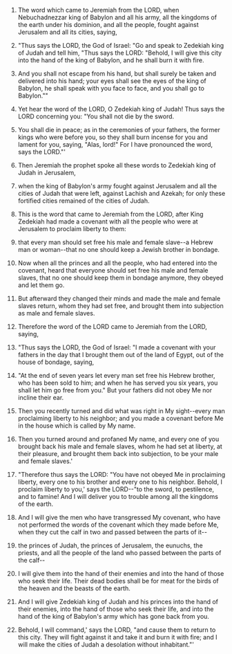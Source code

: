 
1. The word which came to Jeremiah from the LORD, when Nebuchadnezzar king of Babylon and all his army, all the kingdoms of the earth under his dominion, and all the people, fought against Jerusalem and all its cities, saying,

2. "Thus says the LORD, the God of Israel: "Go and speak to Zedekiah king of Judah and tell him, "Thus says the LORD: "Behold, I will give this city into the hand of the king of Babylon, and he shall burn it with fire.

3. And you shall not escape from his hand, but shall surely be taken and delivered into his hand; your eyes shall see the eyes of the king of Babylon, he shall speak with you face to face, and you shall go to Babylon.""

4. Yet hear the word of the LORD, O Zedekiah king of Judah! Thus says the LORD concerning you: "You shall not die by the sword.

5. You shall die in peace; as in the ceremonies of your fathers, the former kings who were before you, so they shall burn incense for you and lament for you, saying, "Alas, lord!" For I have pronounced the word, says the LORD."'

6. Then Jeremiah the prophet spoke all these words to Zedekiah king of Judah in Jerusalem,

7. when the king of Babylon's army fought against Jerusalem and all the cities of Judah that were left, against Lachish and Azekah; for only these fortified cities remained of the cities of Judah.

8. This is the word that came to Jeremiah from the LORD, after King Zedekiah had made a covenant with all the people who were at Jerusalem to proclaim liberty to them:

9. that every man should set free his male and female slave--a Hebrew man or woman--that no one should keep a Jewish brother in bondage.

10. Now when all the princes and all the people, who had entered into the covenant, heard that everyone should set free his male and female slaves, that no one should keep them in bondage anymore, they obeyed and let them go.

11. But afterward they changed their minds and made the male and female slaves return, whom they had set free, and brought them into subjection as male and female slaves.

12. Therefore the word of the LORD came to Jeremiah from the LORD, saying,

13. "Thus says the LORD, the God of Israel: "I made a covenant with your fathers in the day that I brought them out of the land of Egypt, out of the house of bondage, saying,

14. "At the end of seven years let every man set free his Hebrew brother, who has been sold to him; and when he has served you six years, you shall let him go free from you." But your fathers did not obey Me nor incline their ear.

15. Then you recently turned and did what was right in My sight--every man proclaiming liberty to his neighbor; and you made a covenant before Me in the house which is called by My name.

16. Then you turned around and profaned My name, and every one of you brought back his male and female slaves, whom he had set at liberty, at their pleasure, and brought them back into subjection, to be your male and female slaves.'

17. "Therefore thus says the LORD: "You have not obeyed Me in proclaiming liberty, every one to his brother and every one to his neighbor. Behold, I proclaim liberty to you,' says the LORD--"to the sword, to pestilence, and to famine! And I will deliver you to trouble among all the kingdoms of the earth.

18. And I will give the men who have transgressed My covenant, who have not performed the words of the covenant which they made before Me, when they cut the calf in two and passed between the parts of it--

19. the princes of Judah, the princes of Jerusalem, the eunuchs, the priests, and all the people of the land who passed between the parts of the calf--

20. I will give them into the hand of their enemies and into the hand of those who seek their life. Their dead bodies shall be for meat for the birds of the heaven and the beasts of the earth.

21. And I will give Zedekiah king of Judah and his princes into the hand of their enemies, into the hand of those who seek their life, and into the hand of the king of Babylon's army which has gone back from you.

22. Behold, I will command,' says the LORD, "and cause them to return to this city. They will fight against it and take it and burn it with fire; and I will make the cities of Judah a desolation without inhabitant."'



